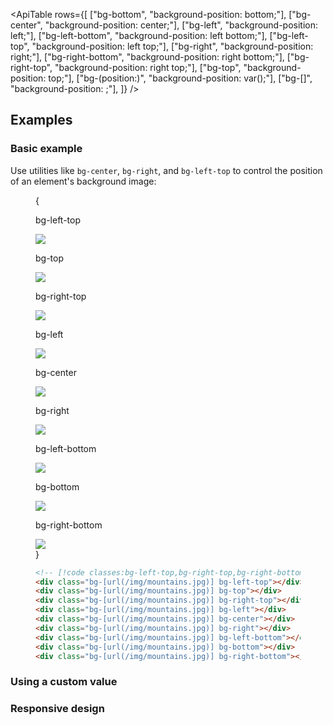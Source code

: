 

<ApiTable
  rows={[
    ["bg-bottom", "background-position: bottom;"],
    ["bg-center", "background-position: center;"],
    ["bg-left", "background-position: left;"],
    ["bg-left-bottom", "background-position: left bottom;"],
    ["bg-left-top", "background-position: left top;"],
    ["bg-right", "background-position: right;"],
    ["bg-right-bottom", "background-position: right bottom;"],
    ["bg-right-top", "background-position: right top;"],
    ["bg-top", "background-position: top;"],
    ["bg-(position:<custom-property>)", "background-position: var(<custom-property>);"],
    ["bg-[<value>]", "background-position: <value>;"],
  ]}
/>

## Examples

### Basic example

Use utilities like `bg-center`, `bg-right`, and `bg-left-top` to control the position of an element's background image:

<Figure hint="Hover over these examples to see the full image">

<Example padding={false}>
  {
    <div className="w-full">
      <div className="flex snap-x scroll-p-4 items-end overflow-x-scroll overflow-y-hidden p-8 pt-16 sm:grid sm:grid-cols-3 sm:gap-16">
        <div className="relative w-32 shrink-0 snap-start snap-always sm:w-auto">
          <p className="absolute inset-x-0 top-0 mb-3 -translate-y-8 text-center font-mono text-sm font-medium text-gray-500 dark:text-gray-400">
            bg-left-top
          </p>
          <div className="group relative mx-auto h-20 w-20 rounded-lg">
            <div className="relative z-10 h-full w-full rounded-md bg-[url(https://images.unsplash.com/photo-1554629947-334ff61d85dc?ixid=MnwxMjA3fDB8MHxwaG90by1wYWdlfHx8fGVufDB8fHx8&ixlib=rb-1.2.1&auto=format&fit=crop&w=1000&h=1000&q=90)] bg-[size:8rem] bg-left-top outline -outline-offset-1 outline-black/10"></div>
            <img
              className="absolute top-0 left-0 h-32 w-32 max-w-none overflow-hidden rounded-md opacity-0 sm:group-hover:opacity-25"
              src="https://images.unsplash.com/photo-1554629947-334ff61d85dc?ixid=MnwxMjA3fDB8MHxwaG90by1wYWdlfHx8fGVufDB8fHx8&ixlib=rb-1.2.1&auto=format&fit=crop&w=1000&h=1000&q=90"
            />
          </div>
        </div>
        <div className="relative w-32 shrink-0 snap-start snap-always sm:w-auto">
          <p className="absolute inset-x-0 top-0 mb-3 -translate-y-8 text-center font-mono text-sm font-medium text-gray-500 dark:text-gray-400">
            bg-top
          </p>
          <div className="group relative mx-auto h-20 w-20 rounded-lg">
            <div className="relative z-10 h-full w-full rounded-md bg-[url(https://images.unsplash.com/photo-1554629947-334ff61d85dc?ixid=MnwxMjA3fDB8MHxwaG90by1wYWdlfHx8fGVufDB8fHx8&ixlib=rb-1.2.1&auto=format&fit=crop&w=1000&h=1000&q=90)] bg-[size:8rem] bg-top outline -outline-offset-1 outline-black/10"></div>
            <img
              className="absolute top-0 -left-6 h-32 w-32 max-w-none overflow-hidden rounded-md opacity-0 sm:group-hover:opacity-25"
              src="https://images.unsplash.com/photo-1554629947-334ff61d85dc?ixid=MnwxMjA3fDB8MHxwaG90by1wYWdlfHx8fGVufDB8fHx8&ixlib=rb-1.2.1&auto=format&fit=crop&w=1000&h=1000&q=90"
            />
          </div>
        </div>
        <div className="relative w-32 shrink-0 snap-start snap-always sm:w-auto">
          <p className="absolute inset-x-0 top-0 mb-3 -translate-y-8 text-center font-mono text-sm font-medium text-gray-500 dark:text-gray-400">
            bg-right-top
          </p>
          <div className="group relative mx-auto h-20 w-20 rounded-lg">
            <div className="relative z-10 h-full w-full rounded-md bg-[url(https://images.unsplash.com/photo-1554629947-334ff61d85dc?ixid=MnwxMjA3fDB8MHxwaG90by1wYWdlfHx8fGVufDB8fHx8&ixlib=rb-1.2.1&auto=format&fit=crop&w=1000&h=1000&q=90)] bg-[size:8rem] bg-right-top outline -outline-offset-1 outline-black/10"></div>
            <img
              className="absolute top-0 right-0 h-32 w-32 max-w-none overflow-hidden rounded-md opacity-0 sm:group-hover:opacity-25"
              src="https://images.unsplash.com/photo-1554629947-334ff61d85dc?ixid=MnwxMjA3fDB8MHxwaG90by1wYWdlfHx8fGVufDB8fHx8&ixlib=rb-1.2.1&auto=format&fit=crop&w=1000&h=1000&q=90"
            />
          </div>
        </div>
        <div className="relative w-32 shrink-0 snap-start snap-always sm:w-auto">
          <p className="absolute inset-x-0 top-0 mb-3 -translate-y-8 text-center font-mono text-sm font-medium text-gray-500 dark:text-gray-400">
            bg-left
          </p>
          <div className="group relative mx-auto h-20 w-20 rounded-lg">
            <div className="relative z-10 h-full w-full rounded-md bg-[url(https://images.unsplash.com/photo-1554629947-334ff61d85dc?ixid=MnwxMjA3fDB8MHxwaG90by1wYWdlfHx8fGVufDB8fHx8&ixlib=rb-1.2.1&auto=format&fit=crop&w=1000&h=1000&q=90)] bg-[size:8rem] bg-left outline -outline-offset-1 outline-black/10"></div>
            <img
              className="absolute -top-6 left-0 h-32 w-32 max-w-none overflow-hidden rounded-md opacity-0 sm:group-hover:opacity-25"
              src="https://images.unsplash.com/photo-1554629947-334ff61d85dc?ixid=MnwxMjA3fDB8MHxwaG90by1wYWdlfHx8fGVufDB8fHx8&ixlib=rb-1.2.1&auto=format&fit=crop&w=1000&h=1000&q=90"
            />
          </div>
        </div>
        <div className="relative w-32 shrink-0 snap-start snap-always sm:w-auto">
          <p className="absolute inset-x-0 top-0 mb-3 -translate-y-8 text-center font-mono text-sm font-medium text-gray-500 dark:text-gray-400">
            bg-center
          </p>
          <div className="group relative mx-auto h-20 w-20 rounded-lg">
            <div className="relative z-10 h-full w-full rounded-md bg-[url(https://images.unsplash.com/photo-1554629947-334ff61d85dc?ixid=MnwxMjA3fDB8MHxwaG90by1wYWdlfHx8fGVufDB8fHx8&ixlib=rb-1.2.1&auto=format&fit=crop&w=1000&h=1000&q=90)] bg-[size:8rem] bg-center outline -outline-offset-1 outline-black/10"></div>
            <img
              className="absolute -top-6 -left-6 h-32 w-32 max-w-none overflow-hidden rounded-md opacity-0 sm:group-hover:opacity-25"
              src="https://images.unsplash.com/photo-1554629947-334ff61d85dc?ixid=MnwxMjA3fDB8MHxwaG90by1wYWdlfHx8fGVufDB8fHx8&ixlib=rb-1.2.1&auto=format&fit=crop&w=1000&h=1000&q=90"
            />
          </div>
        </div>
        <div className="relative w-32 shrink-0 snap-start snap-always sm:w-auto">
          <p className="absolute inset-x-0 top-0 mb-3 -translate-y-8 text-center font-mono text-sm font-medium text-gray-500 dark:text-gray-400">
            bg-right
          </p>
          <div className="group relative mx-auto h-20 w-20 rounded-lg">
            <div className="relative z-10 h-full w-full rounded-md bg-[url(https://images.unsplash.com/photo-1554629947-334ff61d85dc?ixid=MnwxMjA3fDB8MHxwaG90by1wYWdlfHx8fGVufDB8fHx8&ixlib=rb-1.2.1&auto=format&fit=crop&w=1000&h=1000&q=90)] bg-[size:8rem] bg-right outline -outline-offset-1 outline-black/10"></div>
            <img
              className="absolute -top-6 right-0 h-32 w-32 max-w-none overflow-hidden rounded-md opacity-0 sm:group-hover:opacity-25"
              src="https://images.unsplash.com/photo-1554629947-334ff61d85dc?ixid=MnwxMjA3fDB8MHxwaG90by1wYWdlfHx8fGVufDB8fHx8&ixlib=rb-1.2.1&auto=format&fit=crop&w=1000&h=1000&q=90"
            />
          </div>
        </div>
        <div className="relative w-32 shrink-0 snap-start snap-always sm:w-auto">
          <p className="absolute inset-x-0 top-0 mb-3 -translate-y-8 text-center font-mono text-sm font-medium text-gray-500 dark:text-gray-400">
            bg-left-bottom
          </p>
          <div className="group relative mx-auto h-20 w-20 rounded-lg">
            <div className="relative z-10 h-full w-full rounded-md bg-[url(https://images.unsplash.com/photo-1554629947-334ff61d85dc?ixid=MnwxMjA3fDB8MHxwaG90by1wYWdlfHx8fGVufDB8fHx8&ixlib=rb-1.2.1&auto=format&fit=crop&w=1000&h=1000&q=90)] bg-[size:8rem] bg-left-bottom outline -outline-offset-1 outline-black/10"></div>
            <img
              className="absolute -top-12 left-0 h-32 w-32 max-w-none overflow-hidden rounded-md opacity-0 sm:group-hover:opacity-25"
              src="https://images.unsplash.com/photo-1554629947-334ff61d85dc?ixid=MnwxMjA3fDB8MHxwaG90by1wYWdlfHx8fGVufDB8fHx8&ixlib=rb-1.2.1&auto=format&fit=crop&w=1000&h=1000&q=90"
            />
          </div>
        </div>
        <div className="relative w-32 shrink-0 snap-start snap-always sm:w-auto">
          <p className="absolute inset-x-0 top-0 mb-3 -translate-y-8 text-center font-mono text-sm font-medium text-gray-500 dark:text-gray-400">
            bg-bottom
          </p>
          <div className="group relative mx-auto h-20 w-20 rounded-lg">
            <div className="relative z-10 h-full w-full rounded-md bg-[url(https://images.unsplash.com/photo-1554629947-334ff61d85dc?ixid=MnwxMjA3fDB8MHxwaG90by1wYWdlfHx8fGVufDB8fHx8&ixlib=rb-1.2.1&auto=format&fit=crop&w=1000&h=1000&q=90)] bg-[size:8rem] bg-bottom outline -outline-offset-1 outline-black/10"></div>
            <img
              className="absolute -top-12 -left-6 h-32 w-32 max-w-none overflow-hidden rounded-md opacity-0 sm:group-hover:opacity-25"
              src="https://images.unsplash.com/photo-1554629947-334ff61d85dc?ixid=MnwxMjA3fDB8MHxwaG90by1wYWdlfHx8fGVufDB8fHx8&ixlib=rb-1.2.1&auto=format&fit=crop&w=1000&h=1000&q=90"
            />
          </div>
        </div>
        <div className="relative -mx-8 w-48 shrink-0 snap-start snap-always sm:w-auto">
          <p className="absolute inset-x-0 top-0 mb-3 -translate-y-8 text-center font-mono text-sm font-medium text-gray-500 dark:text-gray-400">
            bg-right-bottom
          </p>
          <div className="group relative mx-auto h-20 w-20 rounded-lg">
            <div className="relative z-10 h-full w-full rounded-md bg-[url(https://images.unsplash.com/photo-1554629947-334ff61d85dc?ixid=MnwxMjA3fDB8MHxwaG90by1wYWdlfHx8fGVufDB8fHx8&ixlib=rb-1.2.1&auto=format&fit=crop&w=1000&h=1000&q=90)] bg-[size:8rem] bg-right-bottom outline -outline-offset-1 outline-black/10"></div>
            <img
              className="absolute -top-12 right-0 h-32 w-32 max-w-none overflow-hidden rounded-md opacity-0 sm:group-hover:opacity-25"
              src="https://images.unsplash.com/photo-1554629947-334ff61d85dc?ixid=MnwxMjA3fDB8MHxwaG90by1wYWdlfHx8fGVufDB8fHx8&ixlib=rb-1.2.1&auto=format&fit=crop&w=1000&h=1000&q=90"
            />
          </div>
        </div>
      </div>
    </div>
  }
</Example>

```html
<!-- [!code classes:bg-left-top,bg-right-top,bg-right-bottom,bg-left-bottom,bg-center,bg-right,bg-top,bg-bottom,bg-left] -->
<div class="bg-[url(/img/mountains.jpg)] bg-left-top"></div>
<div class="bg-[url(/img/mountains.jpg)] bg-top"></div>
<div class="bg-[url(/img/mountains.jpg)] bg-right-top"></div>
<div class="bg-[url(/img/mountains.jpg)] bg-left"></div>
<div class="bg-[url(/img/mountains.jpg)] bg-center"></div>
<div class="bg-[url(/img/mountains.jpg)] bg-right"></div>
<div class="bg-[url(/img/mountains.jpg)] bg-left-bottom"></div>
<div class="bg-[url(/img/mountains.jpg)] bg-bottom"></div>
<div class="bg-[url(/img/mountains.jpg)] bg-right-bottom"></div>
```

</Figure>

### Using a custom value

<UsingACustomValue
  utility="bg"
  value="center_top_1rem"
  name="background position"
  variable="bg-position"
  dataType="position"
/>

### Responsive design

<ResponsiveDesign property="background-position" defaultClass="bg-center" featuredClass="bg-top" />
